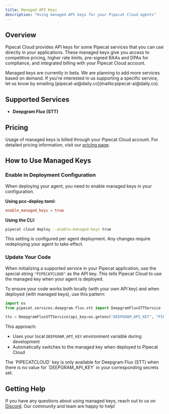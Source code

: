 ```yaml
---
title: Managed API Keys
description: "Using managed API keys for your Pipecat Cloud agents"
---
```


## Overview

Pipecat Cloud provides API keys for some Pipecat services that you can use directly in your applications. These managed keys give you access to competitive pricing, higher rate limits, pre-signed BAAs and DPAs for compliance, and integrated billing with your Pipecat Cloud account.

<Note>
  Managed keys are currently in beta. We are planning to add more services based
  on demand. If you're interested in us supporting a specific service, let us
  know by emailing [pipecat-ai@daily.co](mailto:pipecat-ai@daily.co).
</Note>

## Supported Services

- **Deepgram Flux (STT)**

## Pricing

Usage of managed keys is billed through your Pipecat Cloud account. For detailed pricing information, visit our [pricing page](https://www.daily.co/pricing/pipecat-cloud/).

## How to Use Managed Keys

### Enable in Deployment Configuration

When deploying your agent, you need to enable managed keys in your configuration.

**Using pcc-deploy.toml:**

```toml
enable_managed_keys = true
```

**Using the CLI:**

```bash
pipecat cloud deploy --enable-managed-keys true
```

<Info>
  This setting is configured per agent deployment. Any changes require
  redeploying your agent to take effect.
</Info>

### Update Your Code

When initializing a supported service in your Pipecat application, use the special string `"PIPECATCLOUD"` as the API key. This tells Pipecat Cloud to use the managed key when your agent is deployed.

To ensure your code works both locally (with your own API key) and when deployed (with managed keys), use this pattern:

```python
import os
from pipecat.services.deepgram.flux.stt import DeepgramFluxSTTService

tts = DeepgramFluxSTTService(api_key=os.getenv("DEEPGRAM_API_KEY", "PIPECATCLOUD"))
```

This approach:

- Uses your local `DEEPGRAM_API_KEY` environment variable during development
- Automatically switches to the managed key when deployed to Pipecat Cloud

<Note>
  The `PIPECATCLOUD` key is only available for Deepgram Flux (STT) when there is
  no value for `DEEPGRAM_API_KEY` in your corresponding secrets set.
</Note>

## Getting Help

If you have any questions about using managed keys, reach out to us on [Discord](https://discord.gg/pipecat). Our community and team are happy to help!
